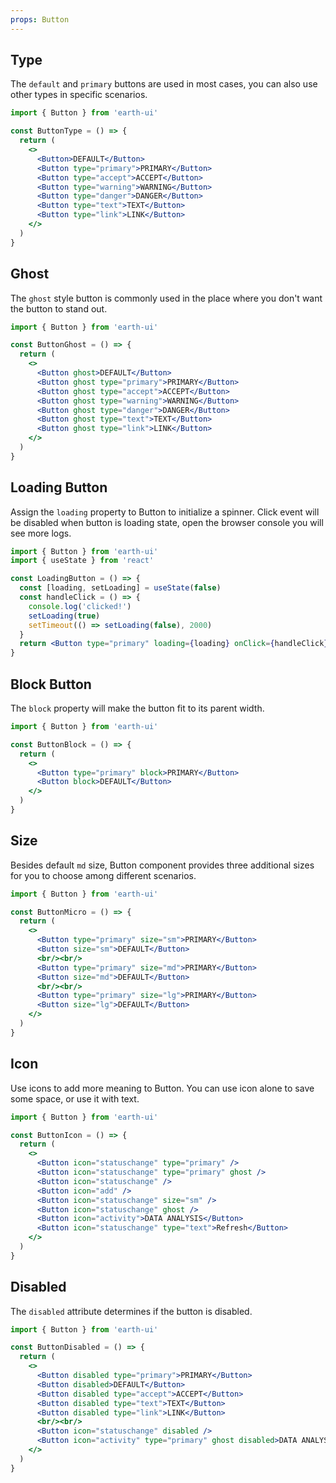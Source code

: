 ```yaml
---
props: Button
---
```


## Type

The `default` and `primary` buttons are used in most cases, you can also use other types in specific scenarios.

```jsx tabs
import { Button } from 'earth-ui'

const ButtonType = () => {
  return (
    <>
      <Button>DEFAULT</Button>
      <Button type="primary">PRIMARY</Button>
      <Button type="accept">ACCEPT</Button>
      <Button type="warning">WARNING</Button>
      <Button type="danger">DANGER</Button>
      <Button type="text">TEXT</Button>
      <Button type="link">LINK</Button>
    </>
  )
}
```

## Ghost

The `ghost` style button is commonly used in the place where you don't want the button to stand out.

```jsx tabs
import { Button } from 'earth-ui'

const ButtonGhost = () => {
  return (
    <>
      <Button ghost>DEFAULT</Button>
      <Button ghost type="primary">PRIMARY</Button>
      <Button ghost type="accept">ACCEPT</Button>
      <Button ghost type="warning">WARNING</Button>
      <Button ghost type="danger">DANGER</Button>
      <Button ghost type="text">TEXT</Button>
      <Button ghost type="link">LINK</Button>
    </>
  )
}
```

## Loading Button

Assign the `loading` property to Button to initialize a spinner. Click event will be disabled when button is loading state, open the browser console you will see more logs.

```jsx tabs
import { Button } from 'earth-ui'
import { useState } from 'react'

const LoadingButton = () => {
  const [loading, setLoading] = useState(false)
  const handleClick = () => {
    console.log('clicked!')
    setLoading(true)
    setTimeout(() => setLoading(false), 2000)
  }
  return <Button type="primary" loading={loading} onClick={handleClick}>SHOW LOADING</Button>
}
```

## Block Button

The `block` property will make the button fit to its parent width.

```jsx tabs
import { Button } from 'earth-ui'

const ButtonBlock = () => {
  return (
    <>
      <Button type="primary" block>PRIMARY</Button>
      <Button block>DEFAULT</Button>
    </>
  )
}
```

## Size

Besides default `md` size, Button component provides three additional sizes for you to choose among different scenarios.

```jsx tabs
import { Button } from 'earth-ui'

const ButtonMicro = () => {
  return (
    <>
      <Button type="primary" size="sm">PRIMARY</Button>
      <Button size="sm">DEFAULT</Button>
      <br/><br/>
      <Button type="primary" size="md">PRIMARY</Button>
      <Button size="md">DEFAULT</Button>
      <br/><br/>
      <Button type="primary" size="lg">PRIMARY</Button>
      <Button size="lg">DEFAULT</Button>
    </>
  )
}
```

## Icon

Use icons to add more meaning to Button. You can use icon alone to save some space, or use it with text.

```jsx tabs
import { Button } from 'earth-ui'

const ButtonIcon = () => {
  return (
    <>
      <Button icon="statuschange" type="primary" />
      <Button icon="statuschange" type="primary" ghost />
      <Button icon="statuschange" />
      <Button icon="add" />
      <Button icon="statuschange" size="sm" />
      <Button icon="statuschange" ghost />
      <Button icon="activity">DATA ANALYSIS</Button>
      <Button icon="statuschange" type="text">Refresh</Button>
    </>
  )
}
```

## Disabled

The `disabled` attribute determines if the button is disabled.

```jsx tabs
import { Button } from 'earth-ui'

const ButtonDisabled = () => {
  return (
    <>
      <Button disabled type="primary">PRIMARY</Button>
      <Button disabled>DEFAULT</Button>
      <Button disabled type="accept">ACCEPT</Button>
      <Button disabled type="text">TEXT</Button>
      <Button disabled type="link">LINK</Button>
      <br/><br/>
      <Button icon="statuschange" disabled />
      <Button icon="activity" type="primary" ghost disabled>DATA ANALYSIS</Button>
    </>
  )
}
```
